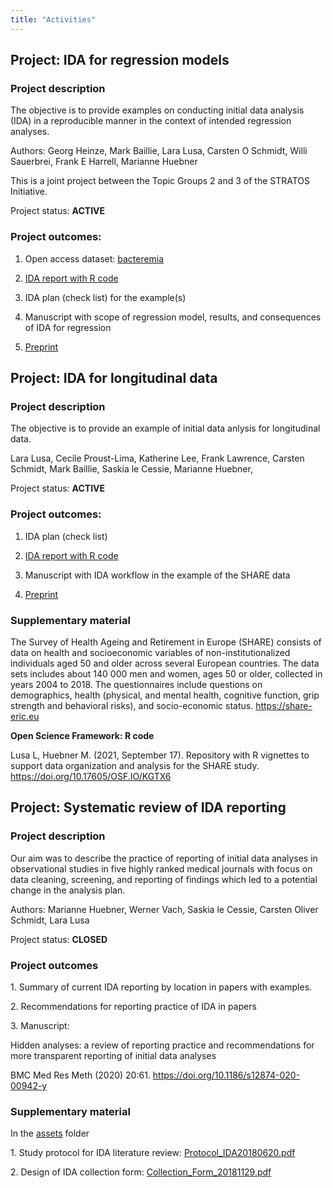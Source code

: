 ```yaml
---
title: "Activities"
---
```


## Project: IDA for regression models

### **Project description**

The objective is to provide examples on conducting initial data analysis (IDA) in a reproducible manner in the context of intended regression analyses.

Authors: Georg Heinze, Mark Baillie, Lara Lusa, Carsten O Schmidt, Willi Sauerbrei, Frank E Harrell, Marianne Huebner

This is a joint project between the Topic Groups 2 and 3 of the STRATOS Initiative.

Project status: **ACTIVE**

### **Project outcomes:**

1.  Open access dataset: [bacteremia](https://zenodo.org/records/7554815)

2.  [IDA report with R code](https://stratosida.github.io/regression-regrets/)

3.  IDA plan (check list) for the example(s)

4.  Manuscript with scope of regression model, results, and consequences of IDA for regression

5.  [Preprint](https://assets.researchsquare.com/files/rs-3580334/v1/b6c6d5fd-9a7e-4e81-a06e-9e647a52caf7.pdf)

## Project: IDA for longitudinal data

### **Project description**

The objective is to provide an example of initial data anlysis for longitudinal data.

Lara Lusa, Cecile Proust-Lima, Katherine Lee, Frank Lawrence, Carsten Schmidt, Mark Baillie, Saskia le Cessie, Marianne Huebner,

Project status: **ACTIVE**

### **Project outcomes:**

1.  IDA plan (check list)

2.  [IDA report with R code](https://stratosida.github.io/longitudinal/)

3.  Manuscript with IDA workflow in the example of the SHARE data

4.  [Preprint](https://www.medrxiv.org/content/10.1101/2023.12.05.23299518v1)

### **Supplementary material**

The Survey of Health Ageing and Retirement in Europe (SHARE) consists of data on health and socioeconomic variables of non-institutionalized individuals aged 50 and older across several European countries. The data sets includes about 140 000 men and women, ages 50 or older, collected in years 2004 to 2018. The questionnaires include questions on demographics, health (physical, and mental health, cognitive function, grip strength and behavioral risks), and socio-economic status. <https://share-eric.eu>

**Open Science Framework: R code**

Lusa L, Huebner M. (2021, September 17). Repository with R vignettes to support data organization and analysis for the SHARE study. <https://doi.org/10.17605/OSF.IO/KGTX6>

## Project: Systematic review of IDA reporting

### **Project description**

Our aim was to describe the practice of reporting of initial data analyses in observational studies in five highly ranked medical journals with focus on data cleaning, screening, and reporting of findings which led to a potential change in the analysis plan.

Authors: Marianne Huebner, Werner Vach, Saskia le Cessie, Carsten Oliver Schmidt, Lara Lusa

Project status: **CLOSED**

### **Project outcomes**

1\. Summary of current IDA reporting by location in papers with examples.

2\. Recommendations for reporting practice of IDA in papers

3\. Manuscript:

Hidden analyses: a review of reporting practice and recommendations for more transparent reporting of initial data analyses

BMC Med Res Meth (2020) 20:61. <https://doi.org/10.1186/s12874-020-00942-y>

### **Supplementary material**

In the [assets](https://github.com/stratosida/stratosida.github.io/tree/main/assets/) folder 

1\. Study protocol for IDA literature review: [Protocol_IDA20180620.pdf](assets/Protocol_IDA20180620.pdf)

2\. Design of IDA collection form: [Collection_Form_20181129.pdf](assets/Collection_Form_20181129.pdf)
